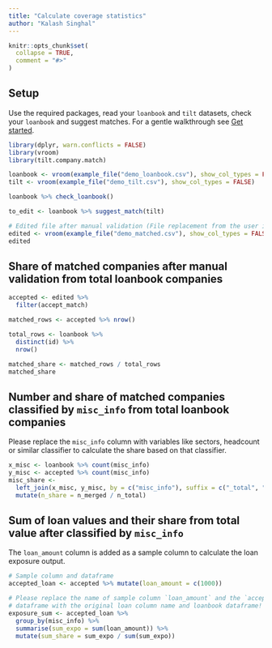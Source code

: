 ```yaml
---
title: "Calculate coverage statistics"
author: "Kalash Singhal"
---
```


```r
knitr::opts_chunk$set(
  collapse = TRUE,
  comment = "#>"
)
```

## Setup

Use the required packages, read your `loanbook` and `tilt` datasets, check your
`loanbook` and suggest matches. For a gentle walkthrough see [Get
started](https://2degreesinvesting.github.io/tilt.company.match/articles/tilt-company-match.html).

```r
library(dplyr, warn.conflicts = FALSE)
library(vroom)
library(tilt.company.match)

loanbook <- vroom(example_file("demo_loanbook.csv"), show_col_types = FALSE)
tilt <- vroom(example_file("demo_tilt.csv"), show_col_types = FALSE)

loanbook %>% check_loanbook()

to_edit <- loanbook %>% suggest_match(tilt)

# Edited file after manual validation (File replacement from the user is required)
edited <- vroom(example_file("demo_matched.csv"), show_col_types = FALSE)
edited
```

## Share of matched companies after manual validation from total loanbook companies

```r
accepted <- edited %>%
  filter(accept_match)

matched_rows <- accepted %>% nrow()

total_rows <- loanbook %>%
  distinct(id) %>%
  nrow()

matched_share <- matched_rows / total_rows
matched_share
```

## Number and share of matched companies classified by `misc_info` from total loanbook companies

Please replace the `misc_info` column with variables like sectors, headcount or
similar classifier to calculate the share based on that classifier.

```r
x_misc <- loanbook %>% count(misc_info)
y_misc <- accepted %>% count(misc_info)
misc_share <-
  left_join(x_misc, y_misc, by = c("misc_info"), suffix = c("_total", "_merged")) %>%
  mutate(n_share = n_merged / n_total)
```

## Sum of loan values and their share from total value after classified by `misc_info`

The `loan_amount` column is added as a sample column to calculate the loan
exposure output.

```r
# Sample column and dataframe
accepted_loan <- accepted %>% mutate(loan_amount = c(1000))

# Please replace the name of sample column `loan_amount` and the `accepted_loan`
# dataframe with the original loan column name and loanbook dataframe!
exposure_sum <- accepted_loan %>%
  group_by(misc_info) %>%
  summarise(sum_expo = sum(loan_amount)) %>%
  mutate(sum_share = sum_expo / sum(sum_expo))
```
